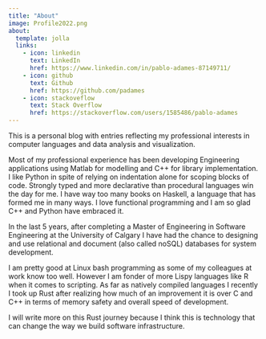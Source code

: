 ```yaml
---
title: "About"
image: Profile2022.png
about:
  template: jolla
  links:
    - icon: linkedin
      text: LinkedIn
      href: https://www.linkedin.com/in/pablo-adames-87149711/
    - icon: github
      text: Github
      href: https://github.com/padames
    - icon: stackoveflow
      text: Stack Overflow
      href: https://stackoverflow.com/users/1585486/pablo-adames
---
```


This is a personal blog with entries reflecting my professional interests in computer languages and data analysis and visualization.

Most of my professional experience has been developing Engineering applications using Matlab for modelling and C++ for library implementation. 
I like Python in spite of relying on indentation alone for scoping blocks of code. Strongly typed and more declarative than procedural languages win the day for me.
I have way too many books on Haskell, a language that has formed me in many ways. I love functional programming and I am so glad C++ and Python have embraced it. 

In the last 5 years, after completing a Master of Engineering in Software Engineering at the University of Calgary I have had the chance to designing and use relational and document (also called noSQL) databases for system development. 

I am pretty good at Linux bash programming as some of my colleagues at work know too well.
However I am fonder of more Lispy languages like R when it comes to scripting. 
As far as natively compiled languages I recently I took up Rust after realizing how much of an improvement it is over C and C++ in terms of memory safety and overall speed of development.

I will write more on this Rust journey because I think this is technology that can change the way we build software infrastructure. 
